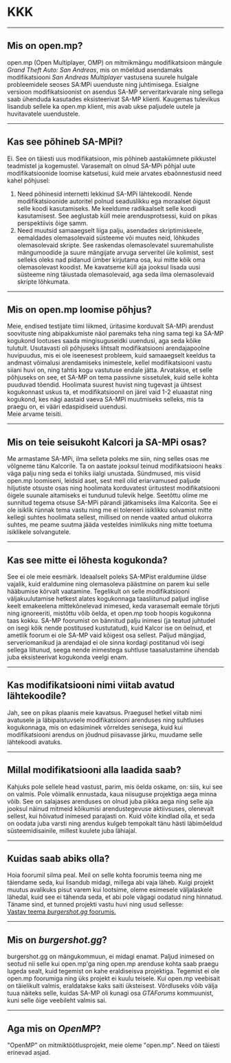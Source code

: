 <h1>KKK</h1>

<hr />
<h2>Mis on open.mp?</h2>

open.mp (Open Multiplayer, OMP) on mitmikmängu modifikatsioon mängule <em>Grand Theft Auto: San
Andreas</em>, mis on mõeldud asendamaks modifikatsiooni <em>San Andreas Multiplayer</em> vastusena
suurele hulgale probleemidele seoses SA:MPi uuenduste ning juhtimisega. Esialgne versioon
modifikatsioonist on asendus SA-MP serveritarkvarale ning sellega saab ühenduda kasutades
eksisteerivat SA-MP klienti. Kaugemas tulevikus lisandub sellele ka open.mp klient, mis avab ukse
paljudele uutele ja huvitavatele uuendustele.

<hr />
<h2>Kas see põhineb SA-MPil?</h2>
Ei. See on täiesti uus modifikatsioon, mis põhineb aastakümnete pikkustel teadmistel ja kogemustel. Varasemalt on olnud SA-MPi põhjal uute modifikatsioonide loomise katsetusi, kuid meie arvates ebaõnnestusid need kahel põhjusel:
<ol>
<li>Need põhinesid internetti lekkinud SA-MPi lähtekoodil. Nende modifikatsioonide autoritel polnud seaduslikku ega moraalset õigust selle koodi kasutamiseks. Me keeldume radikaalselt selle koodi kasutamisest. See aeglustab küll meie arendusprotsessi, kuid on pikas perspektiivis õige samm.</li>
<li>Need muutsid samaaegselt liiga palju, asendades skriptimiskeele, eemaldades olemasolevaid süsteeme või muutes neid, lõhkudes olemasolevaid skripte. See raskendas olemasolevatel suuremahuliste mängumoodide ja suure mängijate arvuga serveritel üle kolimist, sest selleks oleks nad pidanud ümber kirjutama osa, kui mitte kõik oma olemasolevast koodist. Me kavatseme küll aja jooksul lisada uusi süsteeme ning täiustada olemasolevaid, aga seda ilma olemasolevaid skripte lõhkumata.</li>
</ol>
<hr />
<h2>Mis on open.mp loomise põhjus?</h2>
Meie, endised testijate tiimi liikmed, üritasime korduvalt SA-MPi arendust soovituste ning abipakkumiste näol paremaks teha ning sama tegi ka SA-MP kogukond lootuses saada mingisuguseidki uuendusi, aga seda kõike tulutult. Usutavasti oli põhjuseks lihtsalt modifikatsiooni arendajapoolne huvipuudus, mis ei ole iseenesest probleem, kuid samaaegselt keeldus ta andmast võimalusi arendamiseks inimestele, kellel modifikatsiooni vastu siiani huvi on, ning tahtis kogu vastutuse endale jätta. Arvatakse, et selle põhjuseks on see, et SA-MP on tema passiivne sissetulek, kuid selle kohta puuduvad tõendid. Hoolimata suurest huvist ning tugevast ja ühtsest kogukonnast uskus ta, et modifikatsioonil on järel vaid 1-2 eluaastat ning kogukond, kes nägi aastaid vaeva SA-MPi muutmiseks selleks, mis ta praegu on, ei vääri edaspidiseid uuendusi.
<br />
Meie arvame teisiti.
<hr />
<h2>Mis on teie seisukoht Kalcori ja SA-MPi osas?</h2>
Me armastame SA-MPi, ilma selleta poleks me siin, ning selles osas me võlgneme tänu Kalcorile. Ta on aastate jooksul teinud modifikatsiooni heaks väga palju ning seda ei tohiks iialgi unustada. Sündmused, mis viisid open.mp loomiseni, leidsid aset, sest meil olid eriarvamused paljude hiljutiste otsuste osas ning hoolimata korduvatest üritustest modifikatsiooni õigele suunale aitamiseks ei tundunud tulevik helge. Seetõttu olime me sunnitud tegema otsuse SA-MPi pärandi jätkamiseks ilma Kalcorita. See ei ole isiklik rünnak tema vastu ning me ei tolereeri isiklikku solvamist mitte kellegi suhtes hoolimata sellest, millised on nende vaated antud olukorra suhtes, me peame suutma jääda vesteldes inimlikuks ning mitte toetuma isiklikele solvangutele.
<hr />
<h2>Kas see mitte ei lõhesta kogukonda?</h2>
See ei ole meie eesmärk. Ideaalselt poleks SA-MPist eraldumine üldse vajalik, kuid eraldumine ning olemasoleva päästmine on parem kui selle hääbumise kõrvalt vaatamine. Tegelikult on selle modifikatsiooni väljakuulutamise hetkest alates kogukonnaga taasliitunud paljud inglise keelt emakeelena mittekõnelevad inimesed, keda varasemalt eemale tõrjuti ning ignoreeriti, mistõttu võib öelda, et open.mp toob hoopis kogukonna taas kokku. SA-MP foorumist on bännitud palju inimesi (ja teatud juhtudel on isegi kõik nende postitused kustutatud), kuid Kalcor ise on öelnud, et ametlik foorum ei ole SA-MP vaid kõigest osa sellest. Paljud mängijad, serveriomanikud ja arendajad ei ole sinna kordagi postitanud või isegi sellega liitunud, seega nende inimestega suhtluse taasalustamine ühendab juba eksisteerivat kogukonda veelgi enam.
<hr />
<h2>Kas modifikatsiooni nimi viitab avatud lähtekoodile?</h2>
Jah, see on pikas plaanis meie kavatsus. Praegusel hetkel viitab nimi avatusele ja läbipaistuvsele modifikatsiooni arenduses ning suhtluses kogukonnaga, mis on edasiminek võrreldes senisega, kuid kui modifikatsiooni arendus on jõudnud piisavasse järku, muudame selle lähtekoodi avatuks.
<hr />
<h2>Millal modifikatsiooni alla laadida saab?</h2>
Kahjuks pole sellele head vastust, parim, mis öelda oskame, on: siis, kui see on valmis. Pole võimalik ennustada, kaua niisuguse projektiga aega minna võib. See on salajases arenduses on olnud juba pikka aega ning selle aja jooksul näinud mitmeid kõikumisi arendustegevuse aktiivsuses, olenevalt sellest, kui hõivatud inimesed parajasti on. Kuid võite kindlad olla, et seda on oodata juba varsti ning arendus kulgeb tempokalt tänu hästi läbimõeldud süsteemidisainile, millest kuulete juba lähiajal.
<hr />
<h2>Kuidas saab abiks olla?</h2>
Hoia foorumil silma peal. Meil on selle kohta foorumis teema ning me täiendame seda, kui lisandub midagi, millega abi vaja läheb. Kuigi projekt muutus avalikuks pisut varem kui lootsime, oleme esimesele väljalaskele lähedal, kuid see ei tähenda seda, et abi pole vägagi oodatud ning hinnatud. Täname sind, et tunned projekti vastu huvi ning usud sellesse:
<br />
<a href="https://www.burgershot.gg/showthread.php?tid=99">
<u>
Vastav teema <i>burgershot.gg</i> foorumis.
</u>
</a>
<hr />
<h2>
Mis on <i>burgershot.gg</i>?
</h2>

burgershot.gg on mängukommuun, ei midagi enamat. Paljud inimesed on seotud nii selle kui open.mp'ga
ning open.mp arenduse kohta saab praegu lugeda sealt, kuid tegemist on kahe eraldiseisva projektiga.
Tegemist ei ole open.mp foorumiga ning üks projekt ei kuulu teisele. Kui open.mp veebisait on
täielikult valmis, eraldatakse kaks saiti üksteisest. Võrdluseks võib välja tuua näiteks selle,
kuidas SA-MP oli kunagi osa <i>GTAForums</i> kommuunist, kuni selle õige veebileht valmis sai.

<hr />
<h2>
Aga mis on <i>OpenMP</i>?
</h2>
"OpenMP" on mitmiktöötlusprojekt, meie oleme "open.mp". Need on täiesti erinevad asjad.
